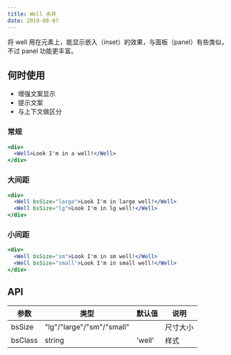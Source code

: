 ```yaml
---
title: Well 水井
date: 2019-08-07
---
```


将 well 用在元素上，能显示嵌入（inset）的效果，与面板（panel）有些类似，不过 panel 功能更丰富。

## 何时使用

- 增强文案显示
- 提示文案
- 与上下文做区分

### 常规

```jsx
<div>
  <Well>Look I'm in a well!</Well>
</div>
```

### 大间距

```jsx
<div>
  <Well bsSize="large">Look I'm in large well!</Well>
  <Well bsSize="lg">Look I'm in lg well!</Well>
</div>
```

### 小间距

```jsx
<div>
  <Well bsSize="sm">Look I'm in sm well!</Well>
  <Well bsSize="small">Look I'm in small well!</Well>
</div>
```

## API

| 参数    | 类型                      | 默认值 | 说明     |
| ------- | ------------------------- | ------ | -------- |
| bsSize  | "lg"/"large"/"sm"/"small" |        | 尺寸大小 |
| bsClass | string                    | 'well' | 样式     |
